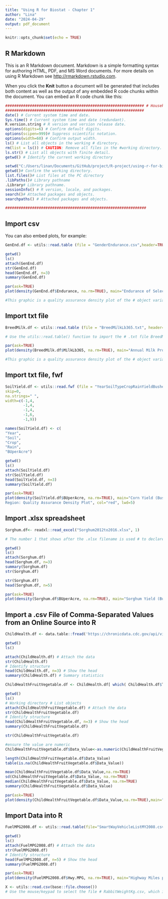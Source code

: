 ```yaml
---
title: "Using R for Biostat - Chapter 1"
author: "Lina"
date: "2024-04-29"
output: pdf_document
---
```


```r
knitr::opts_chunk$set(echo = TRUE)
```

## R Markdown

This is an R Markdown document. Markdown is a simple formatting syntax for authoring HTML, PDF, and MS Word documents. For more details on using R Markdown see <http://rmarkdown.rstudio.com>.

When you click the **Knit** button a document will be generated that includes both content as well as the output of any embedded R code chunks within the document. You can embed an R code chunk like this:

```r
############################################################## # Housekeeping Use for All Analyses #
##############################################################
date() # Current system time and date. 
Sys.time() # Current system time and date (redundant).
R.version.string # R version and version release date.
options(digits=6) # Confirm default digits.
options(scipen=999)# Suppress scientific notation.
options(width=60) # Confirm output width. 
ls() # List all objects in the working # directory.
rm(list = ls()) # CAUTION: Remove all files in the #working directory. If this action is not desired, use rm() one-by-one to remove the objectsthat are not needed.
ls.str() # List all objects with finite detail.
getwd() # Identify the current working directory

setwd("C:/Users/linan/Documents/GitHub/project/R-project/using-r-for-biostatistics") # Set to a new working directory. # Note the single forward slash and double # quotes. # This new directory should be the directory # where the data file is located, otherwise # the data file will not be found.
getwd()# Confirm the working directory.
list.files()# List files at the PC directory
.libPaths()# Library pathname
.Library# Library pathname.
sessionInfo() # R version, locale, and packages.
search()# Attached packages and objects.
searchpaths() # Attached packages and objects.

###############################################################
```

## Import csv

You can also embed plots, for example:

```r
GenEnd.df <- utils::read.table (file = "GenderEndurance.csv",header=TRUE, dec=".", sep=",")
```

```r
getwd()
ls()
attach(GenEnd.df)
str(GenEnd.df)
head(GenEnd.df, n=3)
summary(GenEnd.df)
```
```r
par(ask=TRUE)
plot(density(GenEnd.df$Endurance, na.rm=TRUE), main="Endurance of Selected Female and Male Subjects: Quality Assurance Density Plot", col="red", lwd=5)

#This graphic is a quality assurance density plot of the # object variable GenEnd.df$Endurance, with arguments # resulting in a thick (lwd=5) red line.
```
## Import txt file

```r
BreedMilk.df <- utils::read.table (file = "BreedMilkLb365.txt", header=TRUE, dec=".", sep="\t")

# Use the utils::read.table() function to import the # .txt file BreedMilkLb365.txt into the current R # session and place the contents into the object # BreedMilk.df, which is a dataframe that: (1) has a # header row, (2) uses a period for decimals, and (3) # uses a tab to separate one field from another.
```

```r
par(ask=TRUE)
plot(density(BreedMilk.df$MilkLb365, na.rm=TRUE), main="Annual Milk Production (Pounds) of Holstein and Jersey Cows: Quality Assurance Density Plot", col="blue", lwd=7)

#This graphic is a quality assurance density plot of the # object variable GenEnd.df$Endurance, with arguments # resulting in a thick (lwd=5) red line.
```

## Import txt file, fwf

```r
SoilYield.df <- utils::read.fwf (file = "YearSoilTypeCropRainYieldBushelsPerAcreNoHeader.txt", header=FALSE, 
skip=0,
na.strings=" ",
width=c(-1,4,
        -1,4,
        -1,4,
        -1,6,
        -1,9))

names(SoilYield.df) <- c( 
"Year",
"Soil",
"Crop",
"Rain",
"BUperAcre")
```

```r
getwd()
ls()
attach(SoilYield.df)
str(SoilYield.df)
head(SoilYield.df, n=3)
summary(SoilYield.df)
```
```r
par(ask=TRUE)
plot(density(SoilYield.df$BUperAcre, na.rm=TRUE), main="Corn Yield (Bushels per Acre) for Different Soils from 1997 to 2016 at a Selected Midwestern
Region: Quality Assurance Density Plot", col="red", lwd=5)
```

## Import .xlsx spreadsheet

```r
Sorghum.df<- readxl::read_excel("Sorghum2012to2016.xlsx", 1)

# The number 1 that shows after the .xlsx filename is used # to declare that only the 1st sheet in the spreadsheet # should be read into the intended object, Sorghum.df in # this example.
```

```r
getwd()
ls()
attach(Sorghum.df)
head(Sorghum.df, n=3)
summary(Sorghum.df)
str(Sorghum.df)
```

```r
str(Sorghum.df)
head(Sorghum.df, n=5)
```

```r
par(ask=TRUE)
plot(density(Sorghum.df$BUperAcre, na.rm=TRUE), main="Sorghum Yield (Bushels per Acre) for Different Management Practices from 2012 to 2016 at a Selected Midwestern Region: Quality Assurance Density Plot", col="green", lwd=5)
```

## Import a .csv File of Comma-Separated Values from an Online Source into R

```r

ChildHealth.df <- data.table::fread('https://chronicdata.cdc.gov/api/views/vba9-s8jp/rows.csv' )

```
```r
getwd()
ls()
```

```r

attach(ChildHealth.df) # Attach the data 
str(ChildHealth.df)
# Identify structure
head(ChildHealth.df, n=3) # Show the head 
summary(ChildHealth.df) # Summary statistics
```

```r
ChildHealthFruitVegetable.df <- ChildHealth.df[ which( ChildHealth.df$Topic=="Fruits and Vegetables - Behavior"), ]
```

```r
getwd()
ls()
# Working directory # List objects
attach(ChildHealthFruitVegetable.df) # Attach the data
str(ChildHealthFruitVegetable.df)
# Identify structure
head(ChildHealthFruitVegetable.df, n=3) # Show the head 
summary(ChildHealthFruitVegetable.df) 
```
```r
str(ChildHealthFruitVegetable.df)
```
```r
#ensure the value are numeric
ChildHealthFruitVegetable.df$Data_Value<-as.numeric(ChildHealthFruitVegetable.df$Data_Value)
```

```r
length(ChildHealthFruitVegetable.df$Data_Value)
table(is.na(ChildHealthFruitVegetable.df$Data_Value))
```
```r
mean(ChildHealthFruitVegetable.df$Data_Value,na.rm=TRUE)
sd(ChildHealthFruitVegetable.df$Data_Value, na.rm=TRUE)
median(ChildHealthFruitVegetable.df$Data_Value, na.rm=TRUE)
summary(ChildHealthFruitVegetable.df$Data_Value)
```

```r
par(ask=TRUE)
plot(density(ChildHealthFruitVegetable.df$Data_Value,na.rm=TRUE),main="Percent of Students in Grades 9-12 Who Consume Fruit Less Than 1 time Daily: Quality Assurance Density Plot", col="blue", lwd=4)

```

## Import Data into R

```r
FuelMPG2008.df <- utils::read.table(file="SmartWayVehicleListMY2008.csv", header=TRUE, dec=".", sep=",")
```


```r
getwd()
ls()
attach(FuelMPG2008.df) # Attach the data
str(FuelMPG2008.df)
# Identify structure
head(FuelMPG2008.df, n=5) # Show the head 
summary(FuelMPG2008.df)
```

```r
par(ask=TRUE)
plot(density(FuelMPG2008.df$Hwy.MPG, na.rm=TRUE), main="Highway Miles per Gallon of 2008 Vehicles: Quality Assurance Density Plot", col="red", lwd=5)
```

```r
X <- utils::read.csv(base::file.choose())
# Use the mouse/keypad to select the file # RabbitWeightKg.csv, which is in the # working directory established at the # start of this session. Notice how there # is no record of this action, using syntax. # Only visual selections are involved
```

```r
```

```r
```

```r
```


```r
```

```r
```

```r
```

```r
```

```r
```

